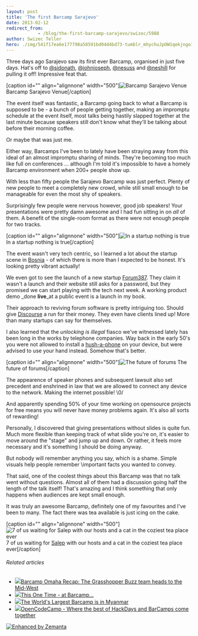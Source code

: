 ```yaml
---
layout: post
title: 'The first Barcamp Sarajevo'
date: 2013-02-12
redirect_from: 
            - /blog/the-first-barcamp-sarajevo/swizec/5988
author: Swizec Teller
hero: ./img/541f17ea6e177798a58591bd04d4bd73-tumblr_mhychuJpOW1qekjngo1_500.jpg
---
```

Three days ago Sarajevo saw its first ever Barcamp, organised in just five days. Hat's off to [@sidonath](http://twitter.com/sidonath), [@johnjoseph](http://twitter.com/johnjoseph), [@nesuss](http://twitter.com/nesuss) and [@neshill](http://twitter.com/neshill) for pulling it off! Impressive feat that.



\[caption id="" align="alignnone" width="500"]![Barcamp Sarajevo Venue](./img/541f17ea6e177798a58591bd04d4bd73-tumblr_mhychuJpOW1qekjngo1_500.jpg "Barcamp Sarajevo Venue") Barcamp Sarajevo Venue\[/caption]



The event itself was fantastic, a Barcamp going back to what a Barcamp is supposed to be - a bunch of people getting together, making an impromptu schedule at the event itself, most talks being hastily slapped together at the last minute because speakers still don't know what they'll be talking about before their morning coffee.



Or maybe that was just me.



Either way, Barcamps I've been to lately have been straying away from this ideal of an almost impromptu sharing of minds. They're becoming too much like full on conferences ... although I'm told it's impossible to have a homely Barcamp environment when 200+ people show up.



With less than fifty people the Sarajevo Barcamp was just perfect. Plenty of new people to meet a completely new crowd, while still small enough to be manageable for even the most shy of speakers.



Surprisingly few people were nervous however, good job speakers! Your presentations were pretty damn awesome and I had fun sitting in on _all_ of them. A benefit of the single-room format as there were not enough people for two tracks.



\[caption id="" align="alignnone" width="500"]![In a startup nothing is true](./img/52c3554f3103442d159821cafc2382b8-tumblr_mhy9czwF1N1qekjngo1_500.jpg "In a startup nothing is true") In a startup nothing is true\[/caption]



The event wasn't very tech centric, so I learned a lot about the startup scene in [Bosnia](<http://maps.google.com/maps?ll=43.8666666667,18.4166666667&spn=10.0,10.0&q=43.8666666667,18.4166666667 (Bosnia%20and%20Herzegovina)&t=h> "Bosnia and Herzegovina") - of which there is more than I expected to be honest. It's looking pretty vibrant actually!



We even got to see the launch of a new startup [Forum387](http://forum387.com). They claim it wasn't a launch and their website still asks for a password, but they promised we can start playing with the tech next week. A working product demo _done **live**_at a public event is a launch in my book.



Their approach to reviving forum software is pretty intriguing too. Should give [Discourse](http://www.discourse.org/) a run for their money. They even have clients lined up! More than many startups can say for themselves.



I also learned that the _unlocking is illegal_ fiasco we've witnessed lately has been long in the works by telephone companies. Way back in the early 50's you were not allowed to install a [hush-a-phone](http://en.wikipedia.org/wiki/Hush-A-Phone_v._United_States "Hush-A-Phone v. United States") on your device, but were advised to use your hand instead. Somehow that's better.



\[caption id="" align="alignnone" width="500"]![The future of forums](./img/0b2b3e70a8ab79674e2259b602f92c1f-tumblr_mhymcwSjqc1qekjngo1_500.jpg "The future of forums") The future of forums\[/caption]



The appearence of speaker phones and subsequent lawsuit also set precedent and enshrined in law that we are allowed to connect any device to the network. Making the internet possible! \\0/



And apparently spending 50% of your time working on opensource projects for free means you will never have money problems again. It's also all sorts of rewarding!



Personally, I discovered that giving presentations without slides is quite fun. Much more flexible than keeping track of what slide you're on, it's easier to move around the "stage" and jump up and down. Or rather, it feels more necessary and it's something I should be doing anyway.



But nobody will remember anything you say, which is a shame. Simple visuals help people remember \\important facts you wanted to convey.



That said, one of the coolest things about this Barcamp was that no talk went without questions. Almost all of them had a discussion going half the length of the talk itself! That's amazing and I think something that only happens when audiences are kept small enough.



It was truly an awesome Barcamp, definitely one of my favourites and I've been to many. The fact there was tea available is just icing on the cake.



\[caption id="" align="alignnone" width="500"]![7 of us waiting for Salep with our hosts and a cat in the coziest tea place ever](./img/ff3b2a065ee412e71c20ab0edc04247c-tumblr_mi06rmSa0C1qekjngo1_500.jpg "7 of us waiting for Salep with our hosts and a cat in the coziest tea place ever") 7 of us waiting for [Salep](http://en.wikipedia.org/wiki/Salep) with our hosts and a cat in the coziest tea place ever\[/caption]

###### Related articles

- [![](http://i.zemanta.com/noimg_23_80_80.jpg)](http://grasshopper.com/blog/2010/11/barcamp-omaha-recap-the-grasshopper-buzz-team-heads-to-the-mid-west/)[Barcamp Omaha Recap: The Grasshopper Buzz team heads to the Mid-West](http://grasshopper.com/blog/2010/11/barcamp-omaha-recap-the-grasshopper-buzz-team-heads-to-the-mid-west/)
- [![](http://i.zemanta.com/noimg_59_80_80.jpg)](http://grasshopper.com/blog/2011/03/this-one-time-%e2%80%93-at-barcamp%e2%80%a6/)[This One Time - at Barcamp...](http://grasshopper.com/blog/2011/03/this-one-time-%e2%80%93-at-barcamp%e2%80%a6/)
- [![](http://i.zemanta.com/141441120_80_80.jpg)](http://www.techinasia.com/worlds-largest-barcamp-myanmar/)[The World's Largest Barcamp is in Myanmar](http://www.techinasia.com/worlds-largest-barcamp-myanmar/)
- [![](http://i.zemanta.com/noimg_73_80_80.jpg)](http://cristianobetta.com/blog/2012/05/08/opencodecamp-where-the-best-of-hackdays-and-barcamps-come-together/)[OpenCodeCamp - Where the best of HackDays and BarCamps come together](http://cristianobetta.com/blog/2012/05/08/opencodecamp-where-the-best-of-hackdays-and-barcamps-come-together/)

[![Enhanced by Zemanta](http://img.zemanta.com/zemified_e.png?x-id=436cad91-c844-41eb-bac8-9f851b8dc472)](http://www.zemanta.com/?px "Enhanced by Zemanta")